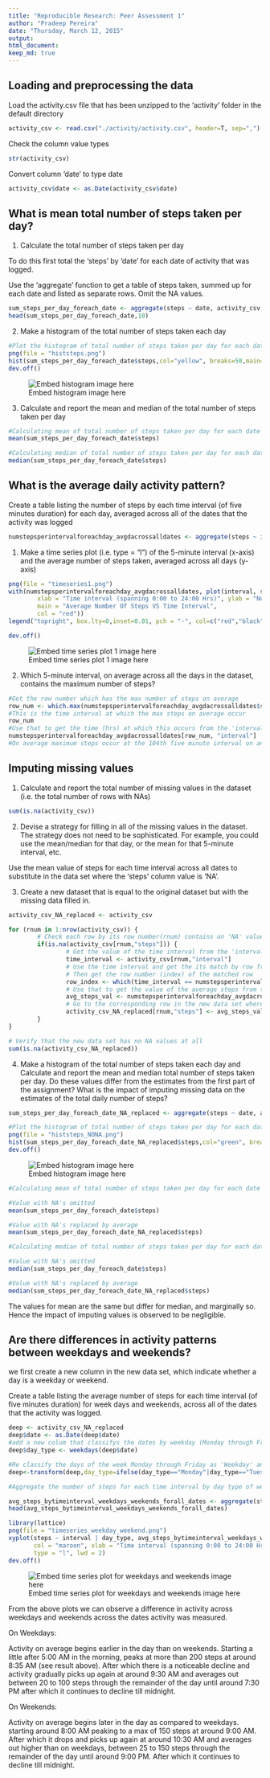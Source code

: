 ```yaml
---
title: "Reproducible Research: Peer Assessment 1"
author: "Pradeep Pereira"
date: "Thursday, March 12, 2015"
output: 
html_document: 
keep_md: true
---
```



## Loading and preprocessing the data

Load the activity.csv file that has been unzipped to the 'activity' folder in the default directory


```r
activity_csv <- read.csv("./activity/activity.csv", header=T, sep=",")
```

Check the column value types

```r
str(activity_csv)
```

Convert column 'date' to type date

```r
activity_csv$date <- as.Date(activity_csv$date)
```


## What is mean total number of steps taken per day?


1. Calculate the total number of steps taken per day

To do this first total the 'steps' by 'date' for each date of activity that was logged.

Use the 'aggregate' function to get a table of steps taken, summed up for each date and listed as separate rows. Omit the NA values.

```r
sum_steps_per_day_foreach_date <- aggregate(steps ~ date, activity_csv, sum, na.action = na.omit)
head(sum_steps_per_day_foreach_date,10)
```


2. Make a histogram of the total number of steps taken each day

```r
#Plot the histogram of total number of steps taken per day for each date
png(file = "histsteps.png")
hist(sum_steps_per_day_foreach_date$steps,col="yellow", breaks=50,main="Total Number Of Steps Taken Each Day", xlab="Total number of steps taken each day (ranging from 0 to 25000, 500 least count)", ylab="Frequency (Number of days it occured)")
dev.off()
```

![Embed histogram image here](histsteps.png) 


3. Calculate and report the mean and median of the total number of steps taken per day

```r
#Calculating mean of total number of steps taken per day for each date
mean(sum_steps_per_day_foreach_date$steps)
```


```r
#Calculating median of total number of steps taken per day for each date
median(sum_steps_per_day_foreach_date$steps)
```


## What is the average daily activity pattern?

Create a table listing the number of steps by each time interval (of five minutes duration) for each day, averaged across all of the dates that the activity was logged

```r
numstepsperintervalforeachday_avgdacrossalldates <- aggregate(steps ~ interval, activity_csv, mean, na.action = na.omit)
```

1. Make a time series plot (i.e. type = "l") of the 5-minute interval (x-axis) and the average number of steps taken, averaged across all days (y-axis)

```r
png(file = "timeseries1.png")
with(numstepsperintervalforeachday_avgdacrossalldates, plot(interval, steps, type = "l", lwd = 2, 
        xlab = "Time interval (spanning 0:00 to 24:00 Hrs)", ylab = "Number of steps per interval averaged across all dates", 
        main = "Average Number Of Steps VS Time Interval",
        col = "red"))
legend("topright", box.lty=0,inset=0.01, pch = "-", col=c("red","black","black"),legend=c("NOTE: On X Axis","0 stands for 00:00Hrs/12AM","2000 stands for 20:00Hrs/8PM"))

dev.off()
```

![Embed time series plot 1 image here](timeseries1.png) 


2. Which 5-minute interval, on average across all the days in the dataset, contains the maximum number of steps?

```r
#Get the row number which has the max number of steps on average
row_num <- which.max(numstepsperintervalforeachday_avgdacrossalldates$steps)
#This is the time interval at which the max steps on average occur
row_num
#Use that to get the time (hrs) at which this occurs from the 'interval' column
numstepsperintervalforeachday_avgdacrossalldates[row_num, "interval"]
#On average maximum steps occur at the 104th five minute interval on any given day. Which commences at 8:35 hrs and ends at 8:40 hrs
```



## Imputing missing values

1. Calculate and report the total number of missing values in the dataset (i.e. the total number of rows with NAs)

```r
sum(is.na(activity_csv))
```



2. Devise a strategy for filling in all of the missing values in the dataset. The strategy does not need to be sophisticated. For example, you could use the mean/median for that day, or the mean for that 5-minute interval, etc.

Use the mean value of steps for each time interval across all dates to substitute in the data set where the 'steps' column value is 'NA'.



3. Create a new dataset that is equal to the original dataset but with the missing data filled in.



```r
activity_csv_NA_replaced <- activity_csv

for (rnum in 1:nrow(activity_csv)) {
        # Check each row by its row number(rnum) contains an 'NA' value for the column 'steps' 
        if(is.na(activity_csv[rnum,"steps"])) {
                # Get the value of the time interval from the 'interval' column for the same row
                time_interval <- activity_csv[rnum,"interval"]
                # Use the time interval and get the its match by row from the table we already have built for steps averaged by time interval
                # Then get the row number (index) of the matched row
                row_index <- which(time_interval == numstepsperintervalforeachday_avgdacrossalldates[,"interval"])
                # Use that to get the value of the average steps from the 'steps' column for the same row
                avg_steps_val <- numstepsperintervalforeachday_avgdacrossalldates[row_index , "steps"]
                # Go to the corresponding row in the new data set where the 'NA' was located and replace the value of 'NA' with this averaged steps value
                activity_csv_NA_replaced[rnum,"steps"] <- avg_steps_val
        }
}

# Verify that the new data set has no NA values at all
sum(is.na(activity_csv_NA_replaced))
```


4. Make a histogram of the total number of steps taken each day and Calculate and report the mean and median total number of steps taken per day. Do these values differ from the estimates from the first part of the assignment? What is the impact of imputing missing data on the estimates of the total daily number of steps?

```r
sum_steps_per_day_foreach_date_NA_replaced <- aggregate(steps ~ date, activity_csv_NA_replaced, sum, na.action = na.omit)

#Plot the histogram of total number of steps taken per day for each date
png(file = "histsteps_NONA.png")
hist(sum_steps_per_day_foreach_date_NA_replaced$steps,col="green", breaks=50,main="Total Number Of Steps Taken Each Day (NA's replaced)", xlab="Total number of steps taken each day (ranging from 0 to 25000, 500 least count)", ylab="Frequency (Number of days it occured)")
dev.off()
```

![Embed histogram image here](histsteps_NoNA.png)

```r
#Calculating mean of total number of steps taken per day for each date

#Value with NA's omitted
mean(sum_steps_per_day_foreach_date$steps)

#Value with NA's replaced by average
mean(sum_steps_per_day_foreach_date_NA_replaced$steps)

```


```r
#Calculating median of total number of steps taken per day for each date

#Value with NA's omitted
median(sum_steps_per_day_foreach_date$steps)

#Value with NA's replaced by average
median(sum_steps_per_day_foreach_date_NA_replaced$steps)
```

The values for mean are the same but differ for median, and marginally so. Hence the impact of imputing values is observed to be negligible.

## Are there differences in activity patterns between weekdays and weekends?
we first create a new column in the new data set, which indicate whether a day is a weekday or weekend.

Create a table listing the average number of steps for each time interval (of five minutes duration) for week days and weekends, across all of the dates that the activity was logged.

```r
deep <- activity_csv_NA_replaced
deep$date <- as.Date(deep$date)
#add a new colum that classifys the dates by weekday (Monday through Friday) or weekend (Saturday and Sunday)
deep$day_type <- weekdays(deep$date)

#Re classify the days of the week Monday through Friday as 'Weekday' and the other days - Saturday and Sunday as 'Weekend'
deep<-transform(deep,day_type=ifelse(day_type=="Monday"|day_type=="Tuesday"|day_type=="Wednesday"|day_type=="Thursday"|day_type=="Friday","Weekday","Weekend"))

#Aggregate the number of steps for each time interval by day type of weekday and weekend and apply the mean to it. Retain the weekday weekend column

avg_steps_bytimeinterval_weekdays_weekends_forall_dates <- aggregate(steps ~ interval + day_type, deep, mean)
head(avg_steps_bytimeinterval_weekdays_weekends_forall_dates)

library(lattice)
png(file = "timeseries_weekday_weekend.png")
xyplot(steps ~ interval | day_type, avg_steps_bytimeinterval_weekdays_weekends_forall_dates, layout = c(1, 2),
       col = "maroon", xlab = "Time interval (spanning 0:00 to 24:00 Hrs)", ylab = "Average number of steps", 
       type = "l", lwd = 2)
dev.off()
```

![Embed time series plot for weekdays and weekends image here](timeseries_weekday_weekend.png)

From the above plots we can observe a difference in activity across weekdays and weekends across the dates activity was measured. 

On Weekdays:

Activity on average begins earlier in the day than on weekends. Starting a little after 5:00 AM in the morning, peaks at more than 200 steps at around 8:35 AM (see result above). After which there is a noticeable decline and activity gradually picks up again at around 9:30 AM and averages out between 20 to 100 steps through the remainder of the day until around 7:30 PM after which it continues to decline till midnight.


On Weekends:

Activity on average begins later in the day as compared to weekdays. starting around 8:00 AM peaking to a max of 150 steps at around 9:00 AM. After which it drops and picks up again at around 10:30 AM and averages out higher than on weekdays, between 25 to 150 steps through the remainder of the day until around 9:00 PM. After which it continues to decline till midnight.

